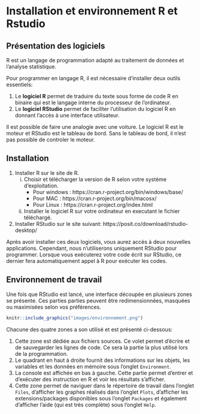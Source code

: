 # Installation et environnement R et Rstudio
## Présentation des logiciels
R est un langage de programmation adapté au traitement de données et l'analyse statistique.

Pour programmer en langage R, il est nécessaire d'installer deux outils essentiels:

1. Le **logiciel R** permet de traduire du texte sous forme de code R en binaire qui est le langage interne du processeur de l'ordinateur. 
1. Le **logiciel RStudio** permet de faciliter l'utilisation du logiciel R en donnant l'accès à une interface utilisateur.

Il est possible de faire une analogie avec une voiture. Le logiciel R est le moteur et RStudio est le tableau de bord. Sans le tableau de bord, il n'est pas possible de controler le moteur.

## Installation

1. Installer R sur le site de R.
    i. Choisir et télécharger la version de R selon votre système d'exploitation.
        * Pour windows : https://cran.r-project.org/bin/windows/base/
        * Pour MAC : https://cran.r-project.org/bin/macosx/
        * Pour Linux : https://cran.r-project.org/index.html
      
    ii. Installer le logiciel R sur votre ordinateur en executant le fichier téléchargé.
1. Installer RStudio sur le site suivant: https://posit.co/download/rstudio-desktop/

Après avoir installer ces deux logiciels, vous aurez accès à deux nouvelles applications. Cependant, nous n'utiliserons uniquement RStudio pour programmer. Lorsque vous exécuterez votre code écrit sur RStudio, ce dernier fera automatiquement appel à R pour exécuter les codes.

## Environnement de travail

Une fois que RStudio est lancé, une interface découpée en plusieurs zones se présente. Ces parties parties peuvent être redimensionnées, masquées ou maximisées selon vos préférences.

```r
knitr::include_graphics("images/environnement.png")
```
Chacune des quatre zones a son utilisé et est présenté ci-dessous:

1. Cette zone est dédiée aux fichiers sources. Ce volet permet d'écrire et de sauvegarder les lignes de code. Ce sera la partie la plus utilisé lors de la programmation.
1. Le quadrant en haut à droite fournit des informations sur les objets, les variables et les données en mémoire sous l'onglet `Environment`.
1. La console est affichée en bas à gauche. Cette partie permet d'entrer et d'exécuter des instruction en R et voir les résultats s'afficher. 
1. Cette zone permet de naviguer dans le répertoire de travail dans l'onglet `Files`, d'afficher les graphes réalisés dans l'onglet `Plots`, d'afficher les extensions/packages disponibles sous l'onglet `Packages` et également d'afficher l'aide (qui est très complète) sous l'onglet `Help`.
